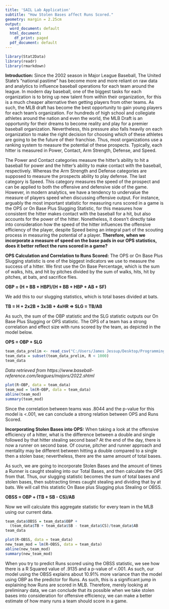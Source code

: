 ---
title: 'SAIL Lab Application'
subtitle: "How Stolen Bases affect Runs Scored."
geometry: margin = 2.25cm
output:
  word_document: default
  html_document:
    df_print: paged
  pdf_document: default
---

```{r}
library(Stat2Data)
library(readr)
library(rmarkdown)
```

**Introduction:** Since the 2002 season in Major League Baseball, The United State's "national pastime" has become more and more reliant on raw data and analytics to influence baseball operations for each team around the league. In modern day baseball, one of the biggest tasks for each organization is to bring up new talent from within their organization, for this is a much cheaper alternative then getting players from other teams. As such, the MLB draft has become the best opportunity to gain young players for each team's organization. For hundreds of high school and collegiate athletes around the nation and even the world, the MLB Draft is an opportunity for their dreams to become reality and play for a premier baseball organization. Nevertheless, this pressure also falls heavily on each organization to make the right decision for choosing which of these athletes are going to be the future of their franchise. Thus, most organizations use a ranking system to measure the potential of these prospects. Typically, each hitter is measured in Power, Contact, Arm Strength, Defense, and Speed. 

The Power and Contact categories measure the hitter's ability to hit a baseball for power and the hitter's ability to make contact with the baseball, respectively. Whereas the Arm Strength and Defense categories are supposed to measure the prospects ability to play defense. The last category is Speed. This category measures the speed of the prospect and can be applied to both the offensive and defensive side of the game. However, in modern analytics, we have a tendency to undervalue the measure of players speed when discussing offensive output. For instance, arguably the most important statistic for measuring runs scored in a game is the OPS or On Base Plus Slugging Statistic, for this measures how consistent the hitter makes contact with the baseball for a hit, but also accounts for the power of the hitter. Nonetheless, it doesn't directly take into consideration how the speed of the hitter influences the offensive efficiency of the player, despite Speed being an integral part of the scouting process in measuring the potential of a player. **Therefore, when we incorporate a measure of speed on the base pads in our OPS statistics, does it better reflect the runs scored in a game?**



**OPS Calculation and Correlation to Runs Scored:** The OPS or On Base Plus Slugging statistic is one of the biggest indicators we use to measure the success of a hitter. We first use the On Base Percentage, which is the sum of walks, hits, and hit by pitches divided by the sum of walks, hits, hit by pitches, at bats, and sacrifice flies. 

**OBP = (H + BB + HBP)/(H + BB + HBP + AB + SF)**

We add this to our slugging statistics, which is total bases divided at bats.

**TB = H + 2x2B + 3x3B + 4xHR     =>    SLG = TB/AB**

As such, the sum of the OBP statistic and the SLG statistic outputs our On Base Plus Slugging or OPS statistic. The OPS of a team has a strong correlation and effect size with runs scored by the team, as depicted in the model below.

**OPS = OBP + SLG**

```{r}
team_data_prelim <- read_csv("C:/Users/James Jessup/Desktop/Programming Workspaces/STOR 455/mlb_teams_1.csv")
team_data = subset(team_data_prelim, R < 1000)
team_data
```
*Data retrieved from https://www.baseball-reference.com/leagues/majors/2022.shtml*

```{r}
plot(R~OBP, data = team_data)
team_mod = lm(R~OBP, data = team_data)
abline(team_mod)
summary(team_mod)
```

Since the correlation between teams was .8044 and the p-value for this model is <.001, we can conclude a strong relation between OPS and Runs Scored.



**Incorporating Stolen Bases into OPS:** When taking a look at the offensive efficiency of a hitter, what is the difference between a double and single followed by that hitter stealing second base? At the end of the day, there is now a runner on second base. Of course, pitcher and runner approach and mentality may be different between hitting a double compared to a single then a stolen base; nevertheless, there are the same amount of total bases. 

As such, we are going to incorporate Stolen Bases and the amount of times a Runner is caught stealing into our Total Bases, and then calculate the OPS from that. Thus, our slugging statistic becomes the sum of total bases and stolen bases, then subtracting times caught stealing and dividing that by at bats. We will call this statistic On Base plus Slugging plus Stealing or OBSS.

**OBSS = OBP + (TB + SB - CS)/AB**

Now we will calculate this aggregate statistic for every team in the MLB using our current data.

```{r}
team_data$OBSS = team_data$OBP + 
  (team_data$TB + team_data$SB - team_data$CS)/team_data$AB
team_data
```

```{r}
plot(R~OBSS, data = team_data)
new_team_mod = lm(R~OBSS, data = team_data)
abline(new_team_mod)
summary(new_team_mod)
```

When you try to predict Runs scored using the OBSS statistic, we see how there is a R Squared value of .9135 and a p-value of <.001. As such, our model using the OBSS explains about 10.91% more variance than the model using OBP as the predictor for Runs. As such, this is a significant jump in explaining how Runs are scored in MLB. Therefore, merely looking at preliminary data, we can conclude that its possible when we take stolen bases into consideration for offensive efficiency, we can make a better estimate of how many runs a team should score in a game.
